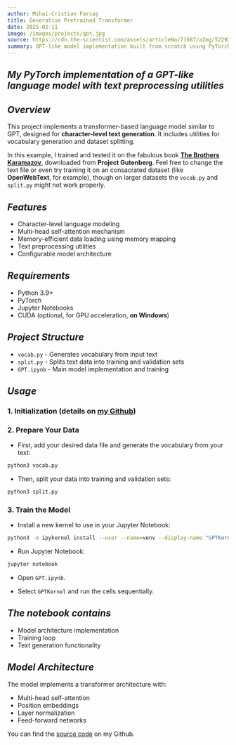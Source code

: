 ```yaml
---
author: Mihai-Cristian Farcaș
title: Generative Pretrained Transformer
date: 2025-02-11
image: /images/projects/gpt.jpg
source: https://cdn.the-scientist.com/assets/articleNo/71687/aImg/52292/62dc0501-8dda-4bd7-9ba9-fa1a9b8c7cb4-l.jpg
summary: GPT-like model implementation built from scratch using PyTorch.
---
```


## _My PyTorch implementation of a GPT-like language model with text preprocessing utilities_

## _Overview_

This project implements a transformer-based language model similar to GPT, designed for **character-level text generation**. It includes utilities for vocabulary generation and dataset splitting.

In this example, I trained and tested it on the fabulous book **[The Brothers Karamazov](https://www.gutenberg.org/ebooks/28054)**, downloaded from **Project Gutenberg**. Feel free to change the text file or even try training it on an consacrated dataset (like **OpenWebText**, for example), though on larger datasets the `vocab.py` and `split.py` might not work properly.

## _Features_

- Character-level language modeling
- Multi-head self-attention mechanism
- Memory-efficient data loading using memory mapping
- Text preprocessing utilities
- Configurable model architecture

## _Requirements_

- Python 3.9+
- PyTorch
- Jupyter Notebooks
- CUDA (optional, for GPU acceleration, **on Windows**)

## _Project Structure_

- `vocab.py` - Generates vocabulary from input text
- `split.py` - Splits text data into training and validation sets
- `GPT.ipynb` - Main model implementation and training

## _Usage_

### 1. Initialization (details on [my Github](https://github.com/Forquosh/GPT.git))

### 2. Prepare Your Data

- First, add your desired data file and generate the vocabulary from your text:

```bash
python3 vocab.py
```

- Then, split your data into training and validation sets:

```bash
python3 split.py
```

### 3. Train the Model

- Install a new kernel to use in your Jupyter Notebook:

```bash
python3 -m ipykernel install --user --name=venv --display-name "GPTKernel"
```

- Run Jupyter Notebook:

```bash
jupyter notebook
```

- Open `GPT.ipynb`.

- Select `GPTKernel` and run the cells sequentially.

## _The notebook contains_

- Model architecture implementation
- Training loop
- Text generation functionality

## _Model Architecture_

The model implements a transformer architecture with:

- Multi-head self-attention
- Position embeddings
- Layer normalization
- Feed-forward networks

You can find the [source code](https://github.com/Forquosh/GPT.git) on my Github.
